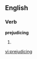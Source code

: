 
==English==

===Verb===
'''prejudicing'''

# {{present participle of|[[prejudice]]}}

[[vi:prejudicing]]